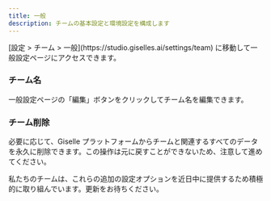 ```yaml
---
title: 一般
description: チームの基本設定と環境設定を構成します
---
```


<Info>
[設定 > チーム > 一般](https://studio.giselles.ai/settings/team) に移動して一般設定ページにアクセスできます。
</Info>

### チーム名

一般設定ページの「編集」ボタンをクリックしてチーム名を編集できます。

### チーム削除

必要に応じて、Giselle プラットフォームからチームと関連するすべてのデータを永久に削除できます。この操作は元に戻すことができないため、注意して進めてください。

私たちのチームは、これらの追加の設定オプションを近日中に提供するため積極的に取り組んでいます。更新をお待ちください。
